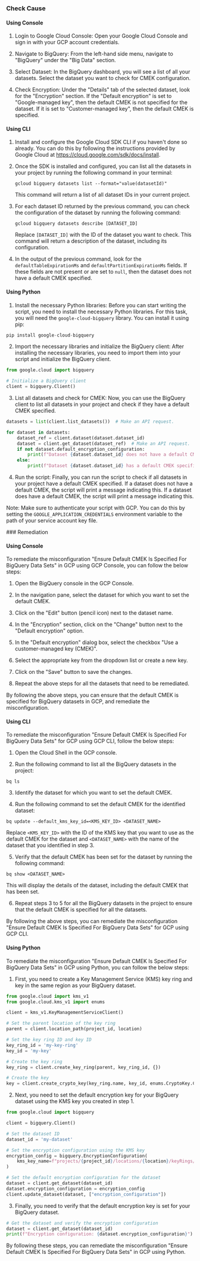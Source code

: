 

<Tabs><Tab title='Cause'>
### Check Cause

#### Using Console

1. Login to Google Cloud Console: Open your Google Cloud Console and sign in with your GCP account credentials.

2. Navigate to BigQuery: From the left-hand side menu, navigate to "BigQuery" under the "Big Data" section.

3. Select Dataset: In the BigQuery dashboard, you will see a list of all your datasets. Select the dataset you want to check for CMEK configuration.

4. Check Encryption: Under the "Details" tab of the selected dataset, look for the "Encryption" section. If the "Default encryption" is set to "Google-managed key", then the default CMEK is not specified for the dataset. If it is set to "Customer-managed key", then the default CMEK is specified.

#### Using CLI

1. Install and configure the Google Cloud SDK CLI if you haven't done so already. You can do this by following the instructions provided by Google Cloud at https://cloud.google.com/sdk/docs/install.

2. Once the SDK is installed and configured, you can list all the datasets in your project by running the following command in your terminal:

   ```
   gcloud bigquery datasets list --format="value(datasetId)"
   ```

   This command will return a list of all dataset IDs in your current project.

3. For each dataset ID returned by the previous command, you can check the configuration of the dataset by running the following command:

   ```
   gcloud bigquery datasets describe [DATASET_ID]
   ```

   Replace `[DATASET_ID]` with the ID of the dataset you want to check. This command will return a description of the dataset, including its configuration.

4. In the output of the previous command, look for the `defaultTableExpirationMs` and `defaultPartitionExpirationMs` fields. If these fields are not present or are set to `null`, then the dataset does not have a default CMEK specified.

#### Using Python

1. Install the necessary Python libraries: Before you can start writing the script, you need to install the necessary Python libraries. For this task, you will need the `google-cloud-bigquery` library. You can install it using pip:

```python
pip install google-cloud-bigquery
```

2. Import the necessary libraries and initialize the BigQuery client: After installing the necessary libraries, you need to import them into your script and initialize the BigQuery client. 

```python
from google.cloud import bigquery

# Initialize a BigQuery client
client = bigquery.Client()
```

3. List all datasets and check for CMEK: Now, you can use the BigQuery client to list all datasets in your project and check if they have a default CMEK specified.

```python
datasets = list(client.list_datasets())  # Make an API request.

for dataset in datasets:
    dataset_ref = client.dataset(dataset.dataset_id)
    dataset = client.get_dataset(dataset_ref)  # Make an API request.
    if not dataset.default_encryption_configuration:
        print(f"Dataset {dataset.dataset_id} does not have a default CMEK specified.")
    else:
        print(f"Dataset {dataset.dataset_id} has a default CMEK specified.")
```

4. Run the script: Finally, you can run the script to check if all datasets in your project have a default CMEK specified. If a dataset does not have a default CMEK, the script will print a message indicating this. If a dataset does have a default CMEK, the script will print a message indicating this. 

Note: Make sure to authenticate your script with GCP. You can do this by setting the `GOOGLE_APPLICATION_CREDENTIALS` environment variable to the path of your service account key file.

</Tab>

<Tab title='Remediation'>
### Remediation

#### Using Console

To remediate the misconfiguration "Ensure Default CMEK Is Specified For BigQuery Data Sets" in GCP using GCP Console, you can follow the below steps:

1. Open the BigQuery console in the GCP Console.

2. In the navigation pane, select the dataset for which you want to set the default CMEK.

3. Click on the "Edit" button (pencil icon) next to the dataset name.

4. In the "Encryption" section, click on the "Change" button next to the "Default encryption" option.

5. In the "Default encryption" dialog box, select the checkbox "Use a customer-managed key (CMEK)".

6. Select the appropriate key from the dropdown list or create a new key.

7. Click on the "Save" button to save the changes.

8. Repeat the above steps for all the datasets that need to be remediated.

By following the above steps, you can ensure that the default CMEK is specified for BigQuery datasets in GCP, and remediate the misconfiguration.

#### Using CLI

To remediate the misconfiguration "Ensure Default CMEK Is Specified For BigQuery Data Sets" for GCP using GCP CLI, follow the below steps:

1. Open the Cloud Shell in the GCP console.

2. Run the following command to list all the BigQuery datasets in the project:

```
bq ls
```

3. Identify the dataset for which you want to set the default CMEK.

4. Run the following command to set the default CMEK for the identified dataset:

```
bq update --default_kms_key_id=<KMS_KEY_ID> <DATASET_NAME>
```

Replace `<KMS_KEY_ID>` with the ID of the KMS key that you want to use as the default CMEK for the dataset and `<DATASET_NAME>` with the name of the dataset that you identified in step 3.

5. Verify that the default CMEK has been set for the dataset by running the following command:

```
bq show <DATASET_NAME>
```

This will display the details of the dataset, including the default CMEK that has been set.

6. Repeat steps 3 to 5 for all the BigQuery datasets in the project to ensure that the default CMEK is specified for all the datasets.

By following the above steps, you can remediate the misconfiguration "Ensure Default CMEK Is Specified For BigQuery Data Sets" for GCP using GCP CLI.

#### Using Python

To remediate the misconfiguration "Ensure Default CMEK Is Specified For BigQuery Data Sets" in GCP using Python, you can follow the below steps:

1. First, you need to create a Key Management Service (KMS) key ring and key in the same region as your BigQuery dataset.

```python
from google.cloud import kms_v1
from google.cloud.kms_v1 import enums

client = kms_v1.KeyManagementServiceClient()

# Set the parent location of the key ring
parent = client.location_path(project_id, location)

# Set the key ring ID and key ID
key_ring_id = 'my-key-ring'
key_id = 'my-key'

# Create the key ring
key_ring = client.create_key_ring(parent, key_ring_id, {})

# Create the key
key = client.create_crypto_key(key_ring.name, key_id, enums.CryptoKey.CryptoKeyPurpose.ENCRYPT_DECRYPT, {})
```

2. Next, you need to set the default encryption key for your BigQuery dataset using the KMS key you created in step 1.

```python
from google.cloud import bigquery

client = bigquery.Client()

# Set the dataset ID
dataset_id = 'my-dataset'

# Set the encryption configuration using the KMS key
encryption_config = bigquery.EncryptionConfiguration(
    kms_key_name=f"projects/{project_id}/locations/{location}/keyRings/{key_ring_id}/cryptoKeys/{key_id}"
)

# Set the default encryption configuration for the dataset
dataset = client.get_dataset(dataset_id)
dataset.encryption_configuration = encryption_config
client.update_dataset(dataset, ["encryption_configuration"])
```

3. Finally, you need to verify that the default encryption key is set for your BigQuery dataset.

```python
# Get the dataset and verify the encryption configuration
dataset = client.get_dataset(dataset_id)
print(f"Encryption configuration: {dataset.encryption_configuration}")
```

By following these steps, you can remediate the misconfiguration "Ensure Default CMEK Is Specified For BigQuery Data Sets" in GCP using Python.


</Tab>
</Tabs>